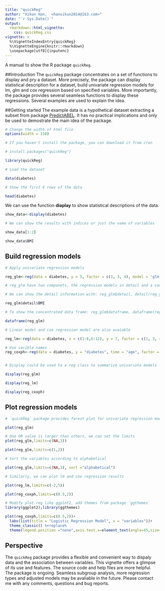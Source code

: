 ---
title: "quickReg"
author: "Xikun Han,  <hanxikun2014@163.com>"
date: "`r Sys.Date()`"
output: 
  rmarkdown::html_vignette:
    css: quickReg.css
vignette: >
  %\VignetteIndexEntry{quickReg}
  %\VignetteEngine{knitr::rmarkdown}
  \usepackage[utf8]{inputenc}
---

A manual to show the R package `quickReg`.


##Introduction
The `quickReg` package concentrates on a set of functions to display and pry a dataset. More precisely, the package can display statistical description for a dataset, build univariate regression models for lm, glm and cox regression based on specified variables. More importantly, the package provides several seamless functions to display these regressions. Several examples are used to explain the idea.


##Getting started
The example data is a hypothetical dataset extracting a subset from package [PredictABEL](http://www.genabel.org/packages/PredictABEL). It has no practical implications and only be used to demostrate the main idea of the package.


```{r set, echo=FALSE}
# Change the width of html file
options(width = 150)

```


```{r data}

# If you haven't install the package, you can download it from cran

# install.packages("quickReg")

library(quickReg)

# Load the dataset

data(diabetes)

# Show the first 6 rows of the data

head(diabetes)

```

We can use  the function **diaplay** to show statistical descriptions of the data.

```{r display}

show_data<-display(diabetes)

# We can show the results with indices or just the name of variables

show_data[1:2]

show_data$BMI

```



## Build regression models


```{r quickReg}

# Apply univariate regression models

reg_glm<-reg(data = diabetes, y = 5, factor = c(1, 3, 4), model = 'glm')

# reg_glm have two componets, the regression models in detail and a concentrated data frame

# We can show the detail information with: reg_glm$detail, detail(reg_glm)

reg_glm$detail$BMI

# To show the concentrated data frame: reg_glm$dataframe, dataframe(reg_glm)

dataframe(reg_glm)

# Linear model and cox regression model are also avaiable

reg_lm<-reg(data = diabetes, x = c(1:6,8:12), y = 7, factor = c(1, 3, 4), model = 'lm')

# Use varible names
reg_coxph<-reg(data = diabetes, y = "diabetes", time = "age", factor = c("sex", "smoking", "education"), model = 'coxph')


# Display could be used to a reg class to summarize univariate models

display(reg_glm)

display(reg_lm)

display(reg_coxph)

```




## Plot regression models


```{r plot,fig.width=8,fig.height=5}

# `quickReg` package provides forest plot for univariate regression models

plot(reg_glm)

# One OR value is larger than others, we can set the limits
plot(reg_glm,limits=c(NA,3))

plot(reg_glm,limits=c(1,2))

# Sort the variables according to alphabetical

plot(reg_glm,limits=c(NA,3), sort ="alphabetical")

# Similarly, we can plot lm and cox regression results

plot(reg_lm,limits=c(-2,5))

plot(reg_coxph,limits=c(0.5,2))

# Modify plot.reg like ggplot2, add themes from package `ggthemes` 
library(ggplot2);library(ggthemes)

plot(reg_coxph,limits=c(0.5,2))+
  labs(list(title = "Logistic Regression Model", x = "variables"))+
  theme_classic() %+replace% 
  theme(legend.position ="none",axis.text.x=element_text(angle=45,size=rel(1.5)))

```



## Perspective

The `quickReg` package provides a flexible and convenient way to dispaly data and the association between variables. This vignette offers a glimpse of its use and features. The source code and help files are more helpful. The package is ongoing. Seamless subgroup analysis, more regression types and  adjusted models may be avaliable in the future. Please contact me with any comments, questions and bug reports.


